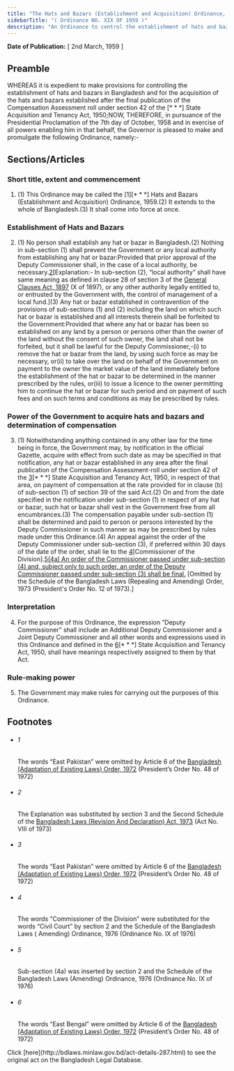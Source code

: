 ```yaml
---
title: "The Hats and Bazars (Establishment and Acquisition) Ordinance, 1959 (East Pakistan Ordinance)"
sidebarTitle: "( Ordinance NO. XIX OF 1959 )"
description: "An Ordinance to control the establishment of hats and bazars and acquire certain hats and bazars already established. ♣"
---
```


**Date of Publication:** [ 2nd March, 1959 ]

## Preamble

WHEREAS it is expedient to make provisions for controlling the establishment of hats and bazars in Bangladesh and for the acquisition of the hats and bazars established after the final publication of the Compensation Assessment roll under section 42 of the [\* \* \*] State Acquisition and Tenancy Act, 1950;NOW, THEREFORE, in pursuance of the Presidential Proclamation of the 7th day of October, 1958 and in exercise of all powers enabling him in that behalf, the Governor is pleased to make and promulgate the following Ordinance, namely:-

## Sections/Articles

### Short title, extent and commencement

1. (1) This Ordinance may be called the [1][\* \* \*] Hats and Bazars (Establishment and Acquisition) Ordinance, 1959.(2) It extends to the whole of Bangladesh.(3) It shall come into force at once.

### Establishment of Hats and Bazars

2. (1) No person shall establish any hat or bazar in Bangladesh.(2) Nothing in sub-section (1) shall prevent the Government or any local authority from establishing any hat or bazar:Provided that prior approval of the Deputy Commissioner shall, in the case of a local authority, be necessary.[2](1)[Explanation:- In sub-section (2), “local authority” shall have same meaning as defined in clause 28 of section 3 of the [General Clauses Act, 1897](/laws/act-73 "General Clauses Act, 1897") (X of 1897), or any other authority legally entitled to, or entrusted by the Government with, the control of management of a local fund.](3) Any hat or bazar established in contravention of the provisions of sub-sections (1) and (2) including the land on which such hat or bazar is established and all interests therein shall be forfeited to the Government:Provided that where any hat or bazar has been so established on any land by a person or persons other than the owner of the land without the consent of such owner, the land shall not be forfeited, but it shall be lawful for the Deputy Commissioner,-(i) to remove the hat or bazar from the land, by using such force as may be necessary, or(ii) to take over the land on behalf of the Government on payment to the owner the market value of the land immediately before the establishment of the hat or bazar to be determined in the manner prescribed by the rules, or(iii) to issue a licence to the owner permitting him to continue the hat or bazar for such period and on payment of such fees and on such terms and conditions as may be prescribed by rules.

### Power of the Government to acquire hats and bazars and determination of compensation

3. (1) Notwithstanding anything contained in any other law for the time being in force, the Government may, by notification in the official Gazette, acquire with effect from such date as may be specified in that notification, any hat or bazar established in any area after the final publication of the Compensation Assessment-roll under section 42 of the [3](1)[\* \* \*] State Acquisition and Tenancy Act, 1950, in respect of that area, on payment of compensation at the rate provided for in clause (b) of sub-section (1) of section 39 of the said Act.(2) On and from the date specified in the notification under sub-section (1) in respect of any hat or bazar, such hat or bazar shall vest in the Government free from all encumbrances.(3) The compensation payable under sub-section (1) shall be determined and paid to person or persons interested by the Deputy Commissioner in such manner as may be prescribed by rules made under this Ordinance.(4) An appeal against the order of the Deputy Commissioner under sub-section (3), if preferred within 30 days of the date of the order, shall lie to the [4](2)[Commissioner of the Division].[5](3)[(4a) An order of the Commissioner passed under sub-section (4) and, subject only to such order, an order of the Deputy Commissioner passed under sub-section (3) shall be final.](5) [Omitted by the Schedule of the Bangladesh Laws (Repealing and Amending) Order, 1973 (President's Order No. 12 of 1973).]

### Interpretation

4. For the purpose of this Ordinance, the expression “Deputy Commissioner” shall include an Additional Deputy Commissioner and a Joint Deputy Commissioner and all other words and expressions used in this Ordinance and defined in the [6](1)[\* \* \*] State Acquisition and Tenancy Act, 1950, shall have meanings respectively assigned to them by that Act.

### Rule-making power

5. The Government may make rules for carrying out the purposes of this Ordinance.

## Footnotes

- ###### 1

  The words “East Pakistan” were omitted by Article 6 of the [Bangladesh (Adaptation of Existing Laws) Order, 1972](/laws/act-388 "Bangladesh (Adaptation of Existing Laws) Order, 1972 ") (President’s Order No. 48 of 1972)

- ###### 2

  The Explanation was substituted by section 3 and the Second Schedule of the [Bangladesh Laws (Revision And Declaration) Act, 1973](/laws/act-430 "Bangladesh Laws (Revision And Declaration) Act, 1973") (Act No. VIII of 1973)

- ###### 3

  The words “East Pakistan” were omitted by Article 6 of the [Bangladesh (Adaptation of Existing Laws) Order, 1972](/laws/act-388 "Bangladesh (Adaptation of Existing Laws) Order, 1972 ") (President’s Order No. 48 of 1972)

- ###### 4

  The words “Commissioner of the Division” were substituted for the words “Civil Court” by section 2 and the Schedule of the Bangladesh Laws ( Amending) Ordinance, 1976 (Ordinance No. IX of 1976)

- ###### 5

  Sub-section (4a) was inserted by section 2 and the Schedule of the Bangladesh Laws (Amending) Ordinance, 1976 (Ordinance No. IX of 1976)

- ###### 6

  The words “East Bengal” were omitted by Article 6 of the [Bangladesh (Adaptation of Existing Laws) Order, 1972](/laws/act-388 "Bangladesh (Adaptation of Existing Laws) Order, 1972 ") (President’s Order No. 48 of 1972)

<Note>
  Click [here](http://bdlaws.minlaw.gov.bd/act-details-287.html) to see the original act on the Bangladesh Legal Database.
</Note>
